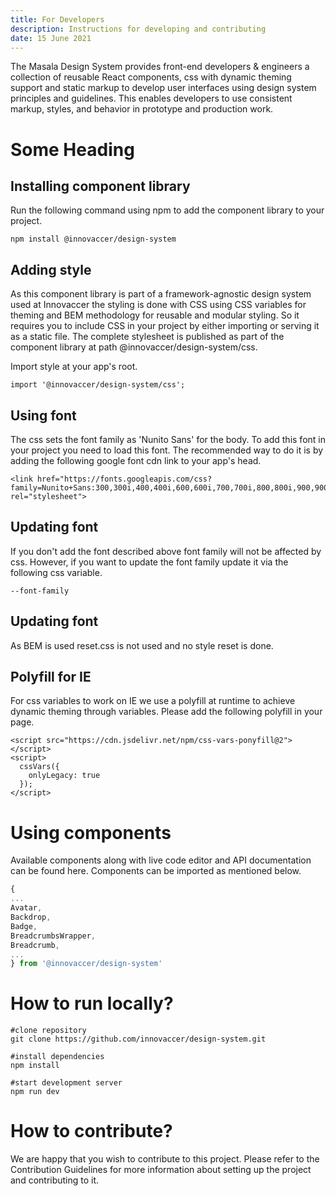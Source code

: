 ```yaml
---
title: For Developers
description: Instructions for developing and contributing
date: 15 June 2021
---
```


The Masala Design System provides front-end developers & engineers a collection of reusable React components, css with dynamic theming support and static markup to develop user interfaces using design system principles and guidelines. This enables developers to use consistent markup, styles, and behavior in prototype and production work.

<Message
  appearance="info"
  description="If your app runs on Innovaccer UI engine, you don't need to follow any of the following steps. You can directly jump to 'Using components' section bellow."
/>

# Some Heading

## Installing component library

Run the following command using npm to add the component library to your project.

```shell
npm install @innovaccer/design-system
```

## Adding style

As this component library is part of a framework-agnostic design system used at Innovaccer the styling is done with CSS using CSS variables for theming and BEM methodology for reusable and modular styling. So it requires you to include CSS in your project by either importing or serving it as a static file. The complete stylesheet is published as part of the component library at path @innovaccer/design-system/css.

Import style at your app's root.

```shell
import '@innovaccer/design-system/css';
```

## Using font

The css sets the font family as 'Nunito Sans' for the body. To add this font in your project you need to load this font. The recommended way to do it is by adding the following google font cdn link to your app's head.

```shell
<link href="https://fonts.googleapis.com/css?family=Nunito+Sans:300,300i,400,400i,600,600i,700,700i,800,800i,900,900i&display=swap" rel="stylesheet">
```

## Updating font

If you don't add the font described above font family will not be affected by css. However, if you want to update the font family update it via the following css variable.

```shell
--font-family
```

## Updating font

As BEM is used reset.css is not used and no style reset is done.

## Polyfill for IE

For css variables to work on IE we use a polyfill at runtime to achieve dynamic theming through variables. Please add the following polyfill in your page.

```shell
<script src="https://cdn.jsdelivr.net/npm/css-vars-ponyfill@2"></script>
<script>
  cssVars({
    onlyLegacy: true
  });
</script>
```

# Using components

Available components along with live code editor and API documentation can be found here. Components can be imported as mentioned below.

```javascript
{
...
Avatar,
Backdrop,
Badge,
BreadcrumbsWrapper,
Breadcrumb,
...
} from '@innovaccer/design-system'
```

# How to run locally?

```shell
#clone repository
git clone https://github.com/innovaccer/design-system.git

#install dependencies
npm install

#start development server
npm run dev
```

# How to contribute?

We are happy that you wish to contribute to this project. Please refer to the Contribution Guidelines for more information about setting up the project and contributing to it.

